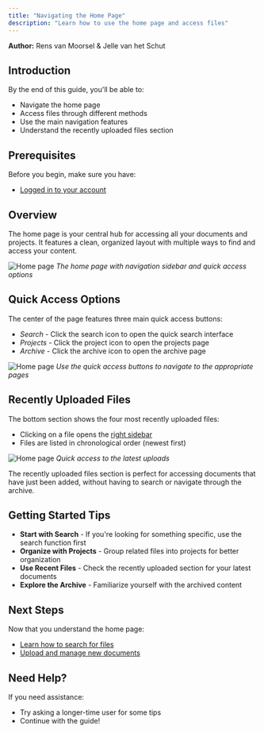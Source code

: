 ```yaml
---
title: "Navigating the Home Page"
description: "Learn how to use the home page and access files"
---
```

**Author:** Rens van Moorsel & Jelle van het Schut

## Introduction 

By the end of this guide, you'll be able to:

- Navigate the home page 
- Access files through different methods 
- Use the main navigation features
- Understand the recently uploaded files section 

## Prerequisites

Before you begin, make sure you have: 

- [Logged in to your account](content/guide/01-getting-started/02-login) 

## Overview 

The home page is your central hub for accessing all your documents and projects. It features a clean, organized layout with multiple ways to find and access your content.

![Home page](/images/guides/home-page.png)
*The home page with navigation sidebar and quick access options*

## Quick Access Options 

The center of the page features three main quick access buttons:

- *Search* - Click the search icon to open the quick search interface
- *Projects* - Click the project icon to open the projects page
- *Archive* - Click the archive icon to open the archive page

![Home page](/images/guides/quick-access.png)
*Use the quick access buttons to navigate to the appropriate pages*

## Recently Uploaded Files 

The bottom section shows the four most recently uploaded files:

- Clicking on a file opens the [right sidebar](content/guide/components/02-right-sidebar)
- Files are listed in chronological order (newest first)

![Home page](/images/guides/recently-uploaded.png)
*Quick access to the latest uploads*

<Callout title="Quick Tip">
The recently uploaded files section is perfect for accessing documents that have just been added, without having to search or navigate through the archive.
</Callout>

## Getting Started Tips

- **Start with Search** - If you're looking for something specific, use the search function first
- **Organize with Projects** - Group related files into projects for better organization
- **Use Recent Files** - Check the recently uploaded section for your latest documents
- **Explore the Archive** - Familiarize yourself with the archived content

## Next Steps

Now that you understand the home page:

- [Learn how to search for files](./02-archive)
- [Upload and manage new documents](./03-new)

## Need Help?

If you need assistance:

- Try asking a longer-time user for some tips
- Continue with the guide!